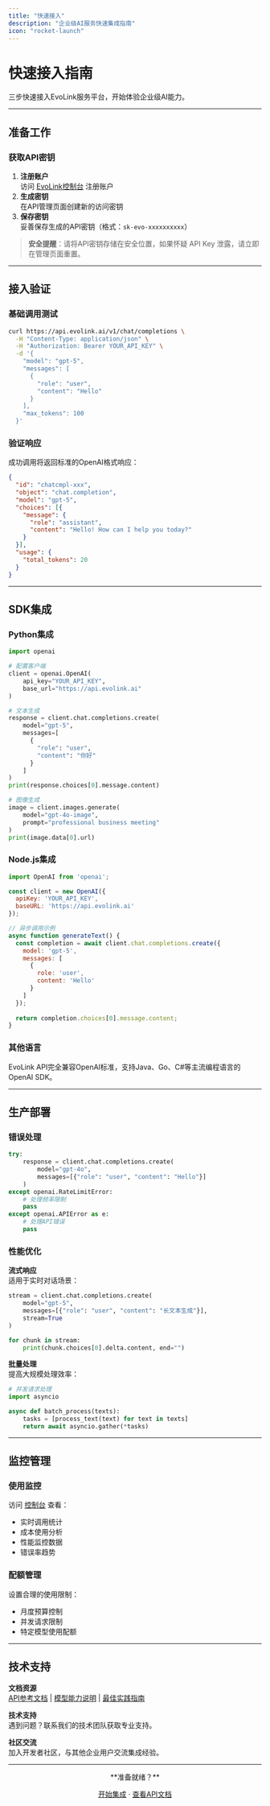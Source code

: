 ```yaml
---
title: "快速接入"
description: "企业级AI服务快速集成指南"
icon: "rocket-launch"
---
```


# 快速接入指南

三步快速接入EvoLink服务平台，开始体验企业级AI能力。

---

## 准备工作

### 获取API密钥

1. **注册账户**\
   访问 [EvoLink控制台](https://evolink.ai/dashboard) 注册账户
2. **生成密钥**\
   在API管理页面创建新的访问密钥
3. **保存密钥**\
   妥善保存生成的API密钥（格式：`sk-evo-xxxxxxxxxx`）

> **安全提醒**：请将API密钥存储在安全位置，如果怀疑 API Key 泄露，请立即在管理页面重置。

---

## 接入验证

### 基础调用测试

```bash
curl https://api.evolink.ai/v1/chat/completions \
  -H "Content-Type: application/json" \
  -H "Authorization: Bearer YOUR_API_KEY" \
  -d '{
    "model": "gpt-5",
    "messages": [
      {
        "role": "user", 
        "content": "Hello"
      }
    ],
    "max_tokens": 100
  }'
```

### 验证响应

成功调用将返回标准的OpenAI格式响应：

```json
{
  "id": "chatcmpl-xxx",
  "object": "chat.completion",
  "model": "gpt-5",
  "choices": [{
    "message": {
      "role": "assistant", 
      "content": "Hello! How can I help you today?"
    }
  }],
  "usage": {
    "total_tokens": 20
  }
}
```

---

## SDK集成

### Python集成

```python
import openai

# 配置客户端
client = openai.OpenAI(
    api_key="YOUR_API_KEY",
    base_url="https://api.evolink.ai"
)

# 文本生成
response = client.chat.completions.create(
    model="gpt-5",
    messages=[
      {
        "role": "user", 
        "content": "你好"
      }
    ]
)
print(response.choices[0].message.content)

# 图像生成
image = client.images.generate(
    model="gpt-4o-image",
    prompt="professional business meeting"
)
print(image.data[0].url)
```

### Node.js集成

```javascript
import OpenAI from 'openai';

const client = new OpenAI({
  apiKey: 'YOUR_API_KEY',
  baseURL: 'https://api.evolink.ai'
});

// 异步调用示例
async function generateText() {
  const completion = await client.chat.completions.create({
    model: 'gpt-5',
    messages: [
      { 
        role: 'user', 
        content: 'Hello' 
      }
    ]
  });
  
  return completion.choices[0].message.content;
}
```

### 其他语言

EvoLink API完全兼容OpenAI标准，支持Java、Go、C#等主流编程语言的OpenAI SDK。

---

## 生产部署

### 错误处理

```python
try:
    response = client.chat.completions.create(
        model="gpt-4o",
        messages=[{"role": "user", "content": "Hello"}]
    )
except openai.RateLimitError:
    # 处理频率限制
    pass
except openai.APIError as e:
    # 处理API错误
    pass
```

### 性能优化

**流式响应**\
适用于实时对话场景：

```python
stream = client.chat.completions.create(
    model="gpt-5",
    messages=[{"role": "user", "content": "长文本生成"}],
    stream=True
)

for chunk in stream:
    print(chunk.choices[0].delta.content, end="")
```

**批量处理**\
提高大规模处理效率：

```python
# 并发请求处理
import asyncio

async def batch_process(texts):
    tasks = [process_text(text) for text in texts]
    return await asyncio.gather(*tasks)
```

---

## 监控管理

### 使用监控

访问 [控制台](https://evolink.ai/dashboard) 查看：

- 实时调用统计
- 成本使用分析
- 性能监控数据
- 错误率趋势

### 配额管理

设置合理的使用限制：

- 月度预算控制
- 并发请求限制
- 特定模型使用配额

---

## 技术支持

**文档资源**\
[API参考文档](cn/api-manual) | [模型能力说明](#) | [最佳实践指南](#)

**技术支持**\
遇到问题？联系我们的技术团队获取专业支持。

**社区交流**\
加入开发者社区，与其他企业用户交流集成经验。

---

<div align="center">
**准备就绪？**

[开始集成](https://evolink.ai/dashboard) · [查看API文档](cn/api-manual/text-series/chat)

</div>